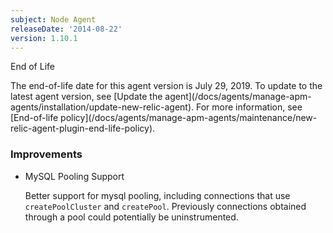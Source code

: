 ```yaml
---
subject: Node Agent
releaseDate: '2014-08-22'
version: 1.10.1
---
```


End of Life

<Callout variant="important">
  The end-of-life date for this agent version is July 29, 2019. To update to the latest agent version, see [Update the agent](/docs/agents/manage-apm-agents/installation/update-new-relic-agent). For more information, see [End-of-life policy](/docs/agents/manage-apm-agents/maintenance/new-relic-agent-plugin-end-life-policy).
</Callout>

### Improvements

* MySQL Pooling Support

  Better support for mysql pooling, including connections that use `createPoolCluster` and `createPool`. Previously connections obtained through a pool could potentially be uninstrumented.
